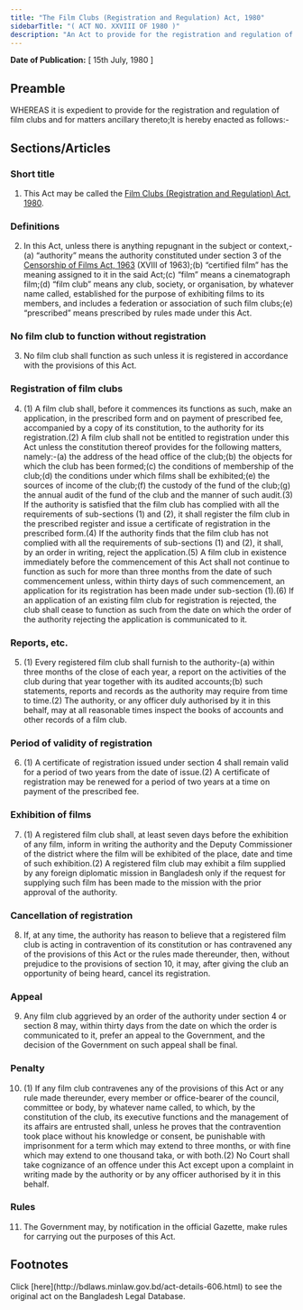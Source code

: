 ```yaml
---
title: "The Film Clubs (Registration and Regulation) Act, 1980"
sidebarTitle: "( ACT NO. XXVIII OF 1980 )"
description: "An Act to provide for the registration and regulation of film clubs."
---
```


**Date of Publication:** [ 15th July, 1980 ]

## Preamble

WHEREAS it is expedient to provide for the registration and regulation of film clubs and for matters ancillary thereto;It is hereby enacted as follows:-

## Sections/Articles

### Short title

1. This Act may be called the [Film Clubs (Registration and Regulation) Act, 1980](/laws/act-606 "Film Clubs (Registration and Regulation) Act, 1980").

### Definitions

2. In this Act, unless there is anything repugnant in the subject or context,-(a) “authority” means the authority constituted under section 3 of the [Censorship of Films Act, 1963](/laws/act-334 "Censorship of Films Act, 1963") (XVIII of 1963);(b) “certified film” has the meaning assigned to it in the said Act;(c) “film” means a cinematograph film;(d) “film club” means any club, society, or organisation, by whatever name called, established for the purpose of exhibiting films to its members, and includes a federation or association of such film clubs;(e) “prescribed” means prescribed by rules made under this Act.

### No film club to function without registration

3. No film club shall function as such unless it is registered in accordance with the provisions of this Act.

### Registration of film clubs

4. (1) A film club shall, before it commences its functions as such, make an application, in the prescribed form and on payment of prescribed fee, accompanied by a copy of its constitution, to the authority for its registration.(2) A film club shall not be entitled to registration under this Act unless the constitution thereof provides for the following matters, namely:-(a) the address of the head office of the club;(b) the objects for which the club has been formed;(c) the conditions of membership of the club;(d) the conditions under which films shall be exhibited;(e) the sources of income of the club;(f) the custody of the fund of the club;(g) the annual audit of the fund of the club and the manner of such audit.(3) If the authority is satisfied that the film club has complied with all the requirements of sub-sections (1) and (2), it shall register the film club in the prescribed register and issue a certificate of registration in the prescribed form.(4) If the authority finds that the film club has not complied with all the requirements of sub-sections (1) and (2), it shall, by an order in writing, reject the application.(5) A film club in existence immediately before the commencement of this Act shall not continue to function as such for more than three months from the date of such commencement unless, within thirty days of such commencement, an application for its registration has been made under sub-section (1).(6) If an application of an existing film club for registration is rejected, the club shall cease to function as such from the date on which the order of the authority rejecting the application is communicated to it.

### Reports, etc.

5. (1) Every registered film club shall furnish to the authority-(a) within three months of the close of each year, a report on the activities of the club during that year together with its audited accounts;(b) such statements, reports and records as the authority may require from time to time.(2) The authority, or any officer duly authorised by it in this behalf, may at all reasonable times inspect the books of accounts and other records of a film club.

### Period of validity of registration

6. (1) A certificate of registration issued under section 4 shall remain valid for a period of two years from the date of issue.(2) A certificate of registration may be renewed for a period of two years at a time on payment of the prescribed fee.

### Exhibition of films

7. (1) A registered film club shall, at least seven days before the exhibition of any film, inform in writing the authority and the Deputy Commissioner of the district where the film will be exhibited of the place, date and time of such exhibition.(2) A registered film club may exhibit a film supplied by any foreign diplomatic mission in Bangladesh only if the request for supplying such film has been made to the mission with the prior approval of the authority.

### Cancellation of registration

8. If, at any time, the authority has reason to believe that a registered film club is acting in contravention of its constitution or has contravened any of the provisions of this Act or the rules made thereunder, then, without prejudice to the provisions of section 10, it may, after giving the club an opportunity of being heard, cancel its registration.

### Appeal

9. Any film club aggrieved by an order of the authority under section 4 or section 8 may, within thirty days from the date on which the order is communicated to it, prefer an appeal to the Government, and the decision of the Government on such appeal shall be final.

### Penalty

10. (1) If any film club contravenes any of the provisions of this Act or any rule made thereunder, every member or office-bearer of the council, committee or body, by whatever name called, to which, by the constitution of the club, its executive functions and the management of its affairs are entrusted shall, unless he proves that the contravention took place without his knowledge or consent, be punishable with imprisonment for a term which may extend to three months, or with fine which may extend to one thousand taka, or with both.(2) No Court shall take cognizance of an offence under this Act except upon a complaint in writing made by the authority or by any officer authorised by it in this behalf.

### Rules

11. The Government may, by notification in the official Gazette, make rules for carrying out the purposes of this Act.

## Footnotes

<Note>
  Click [here](http://bdlaws.minlaw.gov.bd/act-details-606.html) to see the original act on the Bangladesh Legal Database.
</Note>
